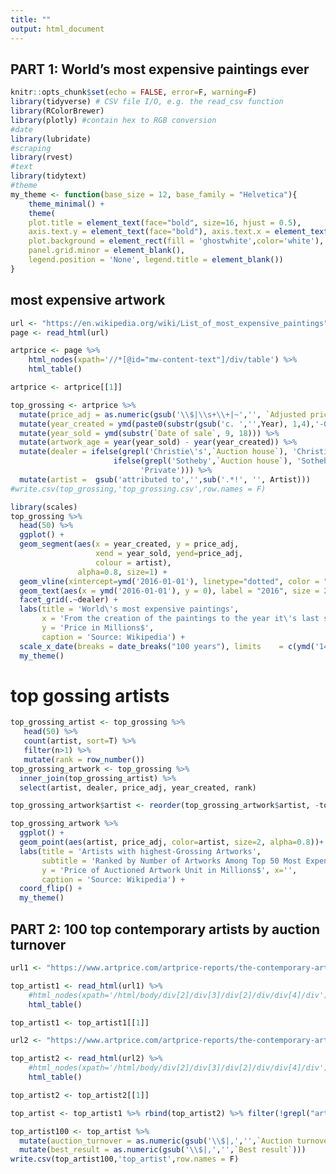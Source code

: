 ```yaml
---
title: ""
output: html_document
---
```


## PART 1: World's most expensive paintings ever

```r
knitr::opts_chunk$set(echo = FALSE, error=F, warning=F)
library(tidyverse) # CSV file I/O, e.g. the read_csv function
library(RColorBrewer)
library(plotly) #contain hex to RGB conversion
#date
library(lubridate)
#scraping
library(rvest)
#text
library(tidytext)
#theme
my_theme <- function(base_size = 12, base_family = "Helvetica"){
    theme_minimal() +
    theme(
    plot.title = element_text(face="bold", size=16, hjust = 0.5),
    axis.text.y = element_text(face="bold"), axis.text.x = element_text(angle=90),
    plot.background = element_rect(fill = 'ghostwhite',color='white'),
    panel.grid.minor = element_blank(),
    legend.position = 'None', legend.title = element_blank())
}

```

## most expensive artwork

```r
url <- "https://en.wikipedia.org/wiki/List_of_most_expensive_paintings"
page <- read_html(url)

artprice <- page %>%
    html_nodes(xpath='//*[@id="mw-content-text"]/div/table') %>%
    html_table()

artprice <- artprice[[1]]
```

```r
top_grossing <- artprice %>%
  mutate(price_adj = as.numeric(gsub('\\$|\\s+\\+|~','', `Adjusted price\n(in millions)`))) %>%
  mutate(year_created = ymd(paste0(substr(gsub('c. ','',Year), 1,4),'-01-01'))) %>%
  mutate(year_sold = ymd(substr(`Date of sale`, 9, 18))) %>%
  mutate(artwork_age = year(year_sold) - year(year_created)) %>%
  mutate(dealer = ifelse(grepl('Christie\'s',`Auction house`), 'Christie\'s',
                       ifelse(grepl('Sotheby',`Auction house`), 'Sotheby\'s',
                             'Private'))) %>%
  mutate(artist =  gsub('attributed to','',sub('.*!', '', Artist)))
#write.csv(top_grossing,'top_grossing.csv',row.names = F)
```



```r
library(scales)
top_grossing %>%
  head(50) %>%
  ggplot() +
  geom_segment(aes(x = year_created, y = price_adj, 
                   xend = year_sold, yend=price_adj, 
                   colour = artist),
               alpha=0.8, size=1) + 
  geom_vline(xintercept=ymd('2016-01-01'), linetype="dotted", color = "grey")+
  geom_text(aes(x = ymd('2016-01-01'), y = 0), label = "2016", size = 2) +
  facet_grid(.~dealer) +
  labs(title = 'World\'s most expensive paintings', 
       x = 'From the creation of the paintings to the year it\'s last sold',
       y = 'Price in Millions$',
       caption = 'Source: Wikipedia') +
  scale_x_date(breaks = date_breaks("100 years"), limits	= c(ymd('1477-06-01'),ymd('2020-01-01')), date_labels = "%Y") +
  my_theme()
```

# top gossing artists
```r
top_grossing_artist <- top_grossing %>%
   head(50) %>%
   count(artist, sort=T) %>%
   filter(n>1) %>%
   mutate(rank = row_number())
top_grossing_artwork <- top_grossing %>%
  inner_join(top_grossing_artist) %>%
  select(artist, dealer, price_adj, year_created, rank)
```


```r
top_grossing_artwork$artist <- reorder(top_grossing_artwork$artist, -top_grossing_artwork$rank)
```

```r
top_grossing_artwork %>%
  ggplot() +
  geom_point(aes(artist, price_adj, color=artist, size=2, alpha=0.8))+
  labs(title = 'Artists with highest-Grossing Artworks', 
       subtitle = 'Ranked by Number of Artworks Among Top 50 Most Expensive Paintings',
       y = 'Price of Auctioned Artwork Unit in Millions$', x='',
       caption = 'Source: Wikipedia') +
  coord_flip() +
  my_theme()
```



## PART 2: 100 top contemporary artists by auction turnover

```r
url1 <- "https://www.artprice.com/artprice-reports/the-contemporary-art-market-report-2017/top-500-contemporary-artists/top-500-contemporary-artists-1-to-50#"

top_artist1 <- read_html(url1) %>%
    #html_nodes(xpath='/html/body/div[2]/div[3]/div[2]/div/div[4]/div') %>%
    html_table()

top_artist1 <- top_artist1[[1]]

url2 <- "https://www.artprice.com/artprice-reports/the-contemporary-art-market-report-2017/top-500-contemporary-artists/top-500-contemporary-artists-51-to-100"

top_artist2 <- read_html(url2) %>%
    #html_nodes(xpath='/html/body/div[2]/div[3]/div[2]/div/div[4]/div') %>%
    html_table()

top_artist2 <- top_artist2[[1]]

top_artist <- top_artist1 %>% rbind(top_artist2) %>% filter(!grepl("artprice.com", Rank))
```

```r


top_artist100 <- top_artist %>% 
  mutate(auction_turnover = as.numeric(gsub('\\$|,','',`Auction turnover`))) %>% 
  mutate(best_result = as.numeric(gsub('\\$|,','',`Best result`)))
write.csv(top_artist100,'top_artist',row.names = F)

```

